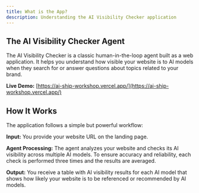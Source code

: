 ```yaml
---
title: What is the App?
description: Understanding the AI Visibility Checker application
---
```


## The AI Visibility Checker Agent

The AI Visibility Checker is a classic human-in-the-loop agent built as a web application. It helps you understand how visible your website is to AI models when they search for or answer questions about topics related to your brand.

**Live Demo:** [https://ai-ship-workshop.vercel.app/](https://ai-ship-workshop.vercel.app/)

## How It Works

The application follows a simple but powerful workflow:

**Input:** You provide your website URL on the landing page.

**Agent Processing:** The agent analyzes your website and checks its AI visibility across multiple AI models. To ensure accuracy and reliability, each check is performed three times and the results are averaged.

**Output:** You receive a table with AI visibility results for each AI model that shows how likely your website is to be referenced or recommended by AI models.

